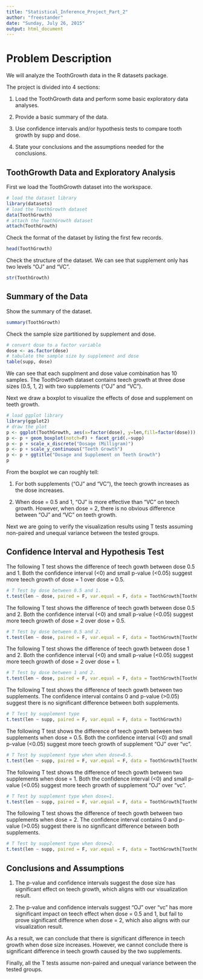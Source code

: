 ```yaml
---
title: "Statistical_Inference_Project_Part_2"
author: "freestander"
date: "Sunday, July 26, 2015"
output: html_document
---
```


# Problem Description

We will analyze the ToothGrowth data in the R datasets package. 

The project is divided into 4 sections:

1. Load the ToothGrowth data and perform some basic exploratory data analyses.

2. Provide a basic summary of the data.

3. Use confidence intervals and/or hypothesis tests to compare tooth growth by supp and dose.

4. State your conclusions and the assumptions needed for the conclusions.

## ToothGrowth Data and Exploratory Analysis

First we load the ToothGrowth dataset into the workspace.

```r
# load the dataset library
library(datasets)
# load the ToothGrowth dataset
data(ToothGrowth)
# attach the ToothGrowth dataset
attach(ToothGrowth)
```

Check the format of the dataset by listing the first few records.

```r
head(ToothGrowth)
```

Check the structure of the dataset. We can see that supplement only has two levels "OJ" and "VC".

```r
str(ToothGrowth)
```

## Summary of the Data

Show the summary of the dataset. 

```r
summary(ToothGrowth)
```

Check the sample size partitioned by supplement and dose.

```r
# convert dose to a factor variable
dose <- as.factor(dose)
# tabulate the sample size by supplement and dose 
table(supp, dose)
```

We can see that each supplment and dose value combination has 10 samples. The ToothGrowth dataset contains teech growth at three dose sizes (0.5, 1, 2) with two supplements ("OJ" and "VC").

Next we draw a boxplot to visualize the effects of dose and supplement on teeth growth.

```r
# load ggplot library
library(ggplot2)
# draw the plot
p <- ggplot(ToothGrowth, aes(x=factor(dose), y=len,fill=factor(dose)))
p <- p + geom_boxplot(notch=F) + facet_grid(.~supp) 
p <- p + scale_x_discrete("Dosage (Milligram)")
p <- p + scale_y_continuous("Teeth Growth")
p <- p + ggtitle("Dosage and Supplement on Teeth Growth")
p
```

From the boxplot we can roughly tell:

1. For both supplements ("OJ" and "VC"), the teech growth increases as the dose increases.

2. When dose = 0.5 and 1, "OJ" is more effective than "VC" on teech growth. However, when dose = 2, there is no obvious difference between "OJ" and "VC" on teeth growth.

Next we are going to verify the visualization results using T tests assuming non-paired and unequal variance between the tested groups.

## Confidence Interval and Hypothesis Test

The following T test shows the difference of teech gowth between dose 0.5 and 1. Both the confidence interval (<0) and small p-value (<0.05) suggest more teech growth of dose = 1 over dose = 0.5.

```r
# T Test by dose between 0.5 and 1.
t.test(len ~ dose, paired = F, var.equal = F, data = ToothGrowth[ToothGrowth$dose %in% c(0.5, 1), ])
```

The following T test shows the difference of teech gowth between dose 0.5 and 2. Both the confidence interval (<0) and small p-value (<0.05) suggest more teech growth of dose = 2 over dose = 0.5.

```r
# T Test by dose between 0.5 and 2.
t.test(len ~ dose, paired = F, var.equal = F, data = ToothGrowth[ToothGrowth$dose %in% c(0.5, 2), ])
```

The following T test shows the difference of teech gowth between dose 1 and 2. Both the confidence interval (<0) and small p-value (<0.05) suggest more teech growth of dose = 2 over dose = 1.

```r
# T Test by dose between 1 and 2.
t.test(len ~ dose, paired = F, var.equal = F, data = ToothGrowth[ToothGrowth$dose %in% c(1, 2), ])
```

The following T test shows the difference of teech gowth between two supplements. The confidence interval contains 0 and p-value (>0.05) suggest there is no significant difference between both supplements.

```r
# T Test by supplement type
t.test(len ~ supp, paired = F, var.equal = F, data = ToothGrowth)
```

The following T test shows the difference of teech gowth between two supplements when dose = 0.5. Both the confidence interval (<0) and small p-value (<0.05) suggest more teech growth of supplement "OJ" over "vc".

```r
# T Test by supplement type when when dose=0.5.
t.test(len ~ supp, paired = F, var.equal = F, data = ToothGrowth[ToothGrowth$dose == 0.5, ])
```

The following T test shows the difference of teech gowth between two supplements when dose = 1. Both the confidence interval (<0) and small p-value (<0.05) suggest more teech growth of supplement "OJ" over "vc".

```r
# T Test by supplement type when dose=1.
t.test(len ~ supp, paired = F, var.equal = F, data = ToothGrowth[ToothGrowth$dose == 1, ])
```

The following T test shows the difference of teech gowth between two supplements when dose = 2. The confidence interval contains 0 and p-value (>0.05) suggest there is no significant difference between both supplements.

```r
# T Test by supplement type when dose=2.
t.test(len ~ supp, paired = F, var.equal = F, data = ToothGrowth[ToothGrowth$dose == 2, ])
```

## Conclusions and Assumptions

1. The p-value and confidence intervals suggest the dose size has significant effect on teech growth, which aligns with our visualization result.

2. The p-value and confidence intervals suggest "OJ" over "vc" has more significant impact on teech effect when dose = 0.5 and 1, but fail to prove significant difference when dose = 2, which also aligns with our visualization result.

As a result, we can conclude that there is significant difference in teech growth when dose size increases. However, we cannot conclude there is significant difference in teech growth caused by the two supplements. 

Finally, all the T tests assume non-paired and unequal variance between the tested groups.